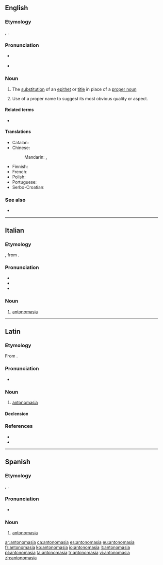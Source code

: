 {{also|antonomásia}}
==English==
{{examples-right|sense=use of a proper name for its attribute|examples=Can we depend on the Solons in Washington to save us?}}

===Etymology===
{{bor|en|la|antonomasia}}, {{der|en|grc|ἀντονομασία||antonomasia|sc=polytonic}}.

===Pronunciation===
* {{a|UK}} {{IPA|/ˌæntənəʊˈmeɪzɪə/|/ænˌtɒnəʊˈmeɪzɪə/|lang=en}}
* {{a|US}} {{IPA|/ˌæntənəˈmeɪʒə/|lang=en}}

===Noun===
{{en-noun|~}}

# {{lb|en|rhetoric}} The [[substitution]] of an [[epithet]] or [[title]] in place of a [[proper noun]]
# {{lb|en|rhetoric}} Use of a proper name to suggest its most obvious quality or aspect.

====Related terms====
* {{l|en|autonomasia}}

====Translations====
{{trans-top|substitution of an epithet or title in place of a proper noun}}
* Catalan: {{t+|ca|antonomàsia|f}}
* Chinese:
*: Mandarin: {{t|cmn|代稱|sc=Hani}}, {{t|cmn|代称|tr=dàichēng|sc=Hani}}
{{trans-mid}}
* Finnish: {{t|fi|antonomasia}}
* French: {{t+|fr|antonomase|f}}
* Polish: {{t+|pl|antonomazja|f}}
* Portuguese: {{t+|pt|antonomásia|f}}
* Serbo-Croatian: {{t+|sh|antonomazija|f}}
{{trans-bottom}}

===See also===
* {{pedia}}

----

==Italian==

===Etymology===
{{bor|it|la|antonomasia}}, from {{der|it|grc|ἀντονομασία||antonomasia|sc=polytonic}}.

===Pronunciation===
* {{IPA|/an.to.noˈma.zja/|[än̪t̪o̞n̺oˈmäːz̪jä]|lang=it}}
* {{it-stress|antonomàsia}}
* {{hyphenation|an|to|no|ma|sia|lang=it}}

===Noun===
{{it-noun|f}}

# {{lb|it|rhetoric}} [[#English|antonomasia]]

----

==Latin==

===Etymology===
From {{der|la|grc|ἀντονομασία||antonomasia|sc=polytonic}}.

===Pronunciation===
* {{la-IPA|eccl=yes|antonomasia}}

===Noun===
{{la-noun|antonomasia|antonomasiae|f|first}}

# {{lb|la|rhetoric}} [[#English|antonomasia]]

====Declension====
{{la-decl-1st|antonomasi}}

===References===
* {{R:L&S}}
* {{R:Gaffiot}}

----

==Spanish==
{{wikipedia|lang=es}}

===Etymology===
{{bor|es|la|antonomasia}}, {{der|es|grc|ἀντονομασία||antonomasia|sc=polytonic}}.

===Pronunciation===
* {{IPA|[a̠n.to̞.no̞ˈma̠.sja̠]|lang=es}}

===Noun===
{{es-noun|f}}

# {{lb|es|rhetoric}} [[#English|antonomasia]]

[[ar:antonomasia]]
[[ca:antonomasia]]
[[es:antonomasia]]
[[eu:antonomasia]]
[[fr:antonomasia]]
[[ko:antonomasia]]
[[io:antonomasia]]
[[it:antonomasia]]
[[pl:antonomasia]]
[[ta:antonomasia]]
[[tr:antonomasia]]
[[vi:antonomasia]]
[[zh:antonomasia]]